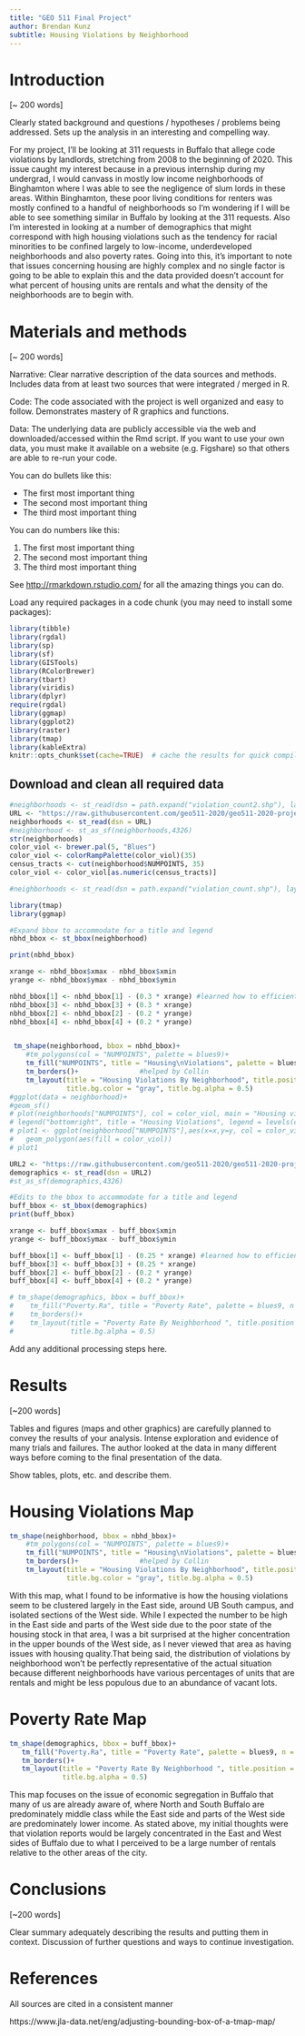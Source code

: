```yaml
---
title: "GEO 511 Final Project"
author: Brendan Kunz
subtitle: Housing Violations by Neighborhood 
---
```


# Introduction 

[~ 200 words]

Clearly stated background and questions / hypotheses / problems being addressed. Sets up the analysis in an interesting and compelling way.

For my project, I’ll be looking at 311 requests in Buffalo that allege code violations by landlords, stretching from 2008 to the beginning of 2020. This issue caught my interest because in a previous internship during my undergrad, I would canvass in mostly low income neighborhoods of Binghamton where I was able to see the negligence of slum lords in these areas. Within Binghamton, these poor living conditions for renters was mostly confined to a handful of neighborhoods so I’m wondering if I will be able to see something similar in Buffalo by looking at the 311 requests. Also I’m interested in looking at a number of demographics that might correspond with high housing violations such as the tendency for racial minorities to be confined largely to low-income, underdeveloped neighborhoods and also poverty rates. Going into this, it’s important to note that issues concerning housing are highly complex and no single factor is going to be able to explain this and the data provided doesn’t account for what percent of housing units are rentals and what the density of the neighborhoods are to begin with.


# Materials and methods

[~ 200 words]

Narrative: Clear narrative description of the data sources and methods. Includes data from at least two sources that were integrated / merged in R.

Code: The code associated with the project is well organized and easy to follow. Demonstrates mastery of R graphics and functions.


Data: The underlying data are publicly accessible via the web and downloaded/accessed within the Rmd script. If you want to use your own data, you must make it available on a website (e.g. Figshare) so that others are able to re-run your code.

You can do bullets like this:

* The first most important thing
* The second most important thing
* The third most important thing 

You can do numbers like this:

1. The first most important thing
2. The second most important thing
3. The third most important thing

See [http://rmarkdown.rstudio.com/](http://rmarkdown.rstudio.com/) for all the amazing things you can do.


Load any required packages in a code chunk (you may need to install some packages):

```r
library(tibble)
library(rgdal)
library(sp)
library(sf)
library(GISTools)
library(RColorBrewer)
library(tbart)
library(viridis)
library(dplyr)
require(rgdal)
library(ggmap)
library(ggplot2)
library(raster)
library(tmap)
library(kableExtra)
knitr::opts_chunk$set(cache=TRUE)  # cache the results for quick compiling
```

## Download and clean all required data
```r
#neighborhoods <- st_read(dsn = path.expand("violation_count2.shp"), layer = "violation_count2")
URL <- "https://raw.githubusercontent.com/geo511-2020/geo511-2020-project-btkunz/master/violation_count3.geojson"
neighborhoods <- st_read(dsn = URL)
#neighborhood <- st_as_sf(neighborhoods,4326)
str(neighborhoods)
color_viol <- brewer.pal(5, "Blues")
color_viol <- colorRampPalette(color_viol)(35)
census_tracts <- cut(neighborhood$NUMPOINTS, 35)
color_viol <- color_viol[as.numeric(census_tracts)]

#neighborhoods <- st_read(dsn = path.expand("violation_count.shp"), layer = "violation_count")

```

```r
library(tmap)
library(ggmap)

#Expand bbox to accommodate for a title and legend
nbhd_bbox <- st_bbox(neighborhood)

print(nbhd_bbox)

xrange <- nbhd_bbox$xmax - nbhd_bbox$xmin
yrange <- nbhd_bbox$ymax - nbhd_bbox$ymin

nbhd_bbox[1] <- nbhd_bbox[1] - (0.3 * xrange) #learned how to efficiently adjust the bbox from stack overflow
nbhd_bbox[3] <- nbhd_bbox[3] + (0.3 * xrange)
nbhd_bbox[2] <- nbhd_bbox[2] - (0.2 * yrange)
nbhd_bbox[4] <- nbhd_bbox[4] + (0.2 * yrange)


 tm_shape(neighborhood, bbox = nbhd_bbox)+
    #tm_polygons(col = "NUMPOINTS", palette = blues9)+
    tm_fill("NUMPOINTS", title = "Housing\nViolations", palette = blues9, n = 9)+
    tm_borders()+               #helped by Collin
    tm_layout(title = "Housing Violations By Neighborhood", title.position = c("center","top"), 
              title.bg.color = "gray", title.bg.alpha = 0.5)
#ggplot(data = neighborhood)+ 
#geom_sf()
# plot(neighborhoods["NUMPOINTS"], col = color_viol, main = "Housing violation reports by neighborhood")
# legend("bottomright", title = "Housing Violations", legend = levels(cut(neighborhoods$NUMPOINTS, 5)), fill = color_viol) #ISSUE TO NOTE: it seems that the legend is uncooperative in matching the correct colors to the different values so whomever is peer reviewing this, do you have any suggestions?  
# plot1 <- ggplot(neighborhood["NUMPOINTS"],aes(x=x,y=y, col = color_viol))+
#   geom_polygon(aes(fill = color_viol))
# plot1
```




```r
URL2 <- "https://raw.githubusercontent.com/geo511-2020/geo511-2020-project-btkunz/master/Neighborhood_Statistics.geojson"
demographics <- st_read(dsn = URL2)
#st_as_sf(demographics,4326)

#Edits to the bbox to accommodate for a title and legend
buff_bbox <- st_bbox(demographics)
print(buff_bbox)

xrange <- buff_bbox$xmax - buff_bbox$xmin
yrange <- buff_bbox$ymax - buff_bbox$ymin

buff_bbox[1] <- buff_bbox[1] - (0.25 * xrange) #learned how to efficiently adjust the bbox from stack overflow
buff_bbox[3] <- buff_bbox[3] + (0.25 * xrange)
buff_bbox[2] <- buff_bbox[2] - (0.2 * yrange)
buff_bbox[4] <- buff_bbox[4] + (0.2 * yrange)

# tm_shape(demographics, bbox = buff_bbox)+
#    tm_fill("Poverty.Ra", title = "Poverty Rate", palette = blues9, n = 9)+
#    tm_borders()+
#    tm_layout(title = "Poverty Rate By Neighborhood ", title.position = c("center","top"), title.bg.color = "gray",
#              title.bg.alpha = 0.5)

```

Add any additional processing steps here.

# Results

[~200 words]

Tables and figures (maps and other graphics) are carefully planned to convey the results of your analysis. Intense exploration and evidence of many trials and failures. The author looked at the data in many different ways before coming to the final presentation of the data.

Show tables, plots, etc. and describe them.

# Housing Violations Map

```r
tm_shape(neighborhood, bbox = nbhd_bbox)+
    #tm_polygons(col = "NUMPOINTS", palette = blues9)+
    tm_fill("NUMPOINTS", title = "Housing\nViolations", palette = blues9, n = 9)+
    tm_borders()+               #helped by Collin
    tm_layout(title = "Housing Violations By Neighborhood", title.position = c("center","top"), 
              title.bg.color = "gray", title.bg.alpha = 0.5)
```

  With this map, what I found to be informative is how the housing violations seem to be clustered largely in the East side, around UB South campus, and isolated sections of the West side. While I expected the number to be high in the East side and parts of the West side due to the poor state of the housing stock in that area, I was a bit surprised at the higher concentration in the upper bounds of the West side, as I never viewed that area as having issues with housing quality.That being said, the distribution of violations by neighborhood won't be perfectly representative of the actual situation because different neighborhoods have various percentages of units that are rentals and might be less populous due to an abundance of vacant lots.

# Poverty Rate Map

```r
tm_shape(demographics, bbox = buff_bbox)+
   tm_fill("Poverty.Ra", title = "Poverty Rate", palette = blues9, n = 9)+
   tm_borders()+
   tm_layout(title = "Poverty Rate By Neighborhood ", title.position = c("center","top"), title.bg.color = "gray", 
             title.bg.alpha = 0.5)
```

  This map focuses on the issue of economic segregation in Buffalo that many of us are already aware of, where North and South Buffalo are predominately middle class while the East side and parts of the West side are predominately lower income. As stated above, my initial thoughts were that violation reports would be largely concentrated in the East and West sides of Buffalo due to what I perceived to be a large number of rentals relative to the other areas of the city. 

# Conclusions

[~200 words]

Clear summary adequately describing the results and putting them in context. Discussion of further questions and ways to continue investigation.

# References

All sources are cited in a consistent manner

https://www.jla-data.net/eng/adjusting-bounding-box-of-a-tmap-map/

